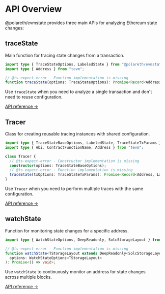 # API Overview

@polareth/evmstate provides three main APIs for analyzing Ethereum state changes:

## traceState

Main function for tracing state changes from a transaction.

```typescript twoslash
import type { TraceStateOptions, LabeledState } from "@polareth/evmstate";
import type { Address } from "tevm";

// @ts-expect-error - Function implementation is missing
function traceState(options: TraceStateOptions): Promise<Record<Address, LabeledState>>;
```

Use `traceState` when you need to analyze a single transaction and don't need to reuse configuration.

[API reference →](/api/trace-state)

## Tracer

Class for creating reusable tracing instances with shared configuration.

```typescript twoslash
import type { TraceStateBaseOptions, LabeledState, TraceStateTxParams } from "@polareth/evmstate";
import type { Abi, ContractFunctionName, Address } from "tevm";

class Tracer {
  // @ts-expect-error - Constructor implementation is missing
  constructor(options: TraceStateBaseOptions);
  // @ts-expect-error - Function implementation is missing
  traceState(txOptions: TraceStateTxParams): Promise<Record<Address, LabeledState>>;
}
```

Use `Tracer` when you need to perform multiple traces with the same configuration.

[API reference →](/api/tracer)

## watchState

Function for monitoring state changes for a specific address.

```typescript twoslash
import type { WatchStateOptions, DeepReadonly, SolcStorageLayout } from "@polareth/evmstate";

// @ts-expect-error - Function implementation is missing
function watchState<TStorageLayout extends DeepReadonly<SolcStorageLayout> | undefined = undefined>(
  options: WatchStateOptions<TStorageLayout>
): Promise<() => void>;
```

Use `watchState` to continuously monitor an address for state changes across multiple blocks.

[API reference →](/api/watch-state)